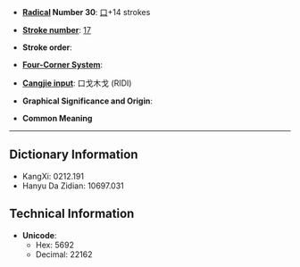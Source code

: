 * '''[[Wiktionary:Chinese radical index| Radical]] Number 30''': [[Wiktionary:Chinese radical index 口|口]]+14 strokes

* '''[[Wiktionary:Chinese total strokes index|Stroke number]]''': [[Wiktionary:Chinese total strokes index 17|17]]

* '''Stroke order''': 

* '''[[Wiktionary:Chinese four corner index|Four-Corner System]]''': 

* '''[[Wiktionary:Chinese Cangjie index|Cangjie input]]''': 口戈木戈 (RIDI)

* '''Graphical Significance and Origin''': 

* '''Common Meaning'''

----

== Dictionary Information ==

* KangXi: 0212.191
* Hanyu Da Zidian: 10697.031

== Technical Information ==

* '''Unicode''':
** Hex: 5692
** Decimal: 22162